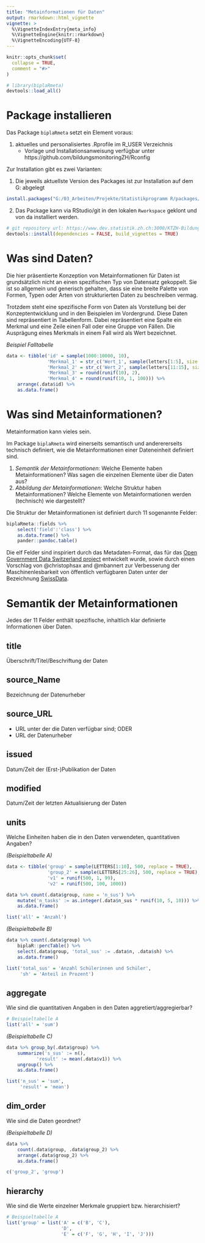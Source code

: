 ```yaml
---
title: "Metainformationen für Daten"
output: rmarkdown::html_vignette
vignette: >
  %\VignetteIndexEntry{meta_info}
  %\VignetteEngine{knitr::rmarkdown}
  %\VignetteEncoding{UTF-8}
---
```


```r
knitr::opts_chunk$set(
  collapse = TRUE,
  comment = "#>"
)
```

```r
# library(biplaRmeta)
devtools::load_all()
```

# Package installieren

Das Package `biplaRmeta` setzt ein Element voraus:

1. aktuelles und personalisiertes .Rprofile im R_USER Verzeichnis
    - Vorlage und Installationsanweisung verfügbar unter https://github.com/bildungsmonitoringZH/Rconfig

Zur Installation gibt es zwei Varianten:

1. Die jeweils aktuellste Version des Packages ist zur Installation auf dem G:\ abgelegt

```r
install.packages("G:/03_Arbeiten/Projekte/Statistikprogramm R/packages/biplaRmeta_1.0.zip", repos = NULL, type = "source")
```

2. Das Package kann via RStudio/git in den lokalen `Rworkspace` geklont und von da installiert werden.

```r
# git repository url: https://www.dev.statistik.zh.ch:3000/KTZH-Bildung/biplaRmeta.git
devtools::install(dependencies = FALSE, build_vignettes = TRUE)
```

# Was sind Daten?

Die hier präsentierte Konzeption von Metainformationen für Daten ist grundsätzlich nicht an einen spezifischen Typ von Datensatz gekoppelt. Sie ist so allgemein und generisch gehalten, dass sie eine breite Palette von Formen, Typen oder Arten von strukturierten Daten zu beschreiben vermag.

Trotzdem steht eine spezifische Form von Daten als Vorstellung bei der Konzeptentwicklung und in den Beispielen im Vordergrund. Diese Daten sind repräsentiert in Tabellenform. Dabei repräsentiert eine Spalte ein Merkmal und eine Zeile einen Fall oder eine Gruppe von Fällen. Die Ausprägung eines Merkmals in einem Fall wird als Wert bezeichnet.

*Beispiel Falltabelle*

```r
data <- tibble('id' = sample(1000:10000, 10),
               'Merkmal_1' = str_c('Wert_1', sample(letters[1:5], size = 10, replace = TRUE)), 
               'Merkmal_2' = str_c('Wert_2', sample(letters[11:15], size = 10, replace = TRUE)),
               'Merkmal_3' = round(runif(10), 2),
               'Merkmal_4' = round(runif(10, 1, 100))) %>%
    arrange(.data$id) %>%
    as.data.frame()
```



# Was sind Metainformationen?

Metainformation kann vieles sein. 

Im Package `biplaRmeta` wird einerseits semantisch und anderererseits technisch definiert, wie die Metainformationen einer Dateneinheit definiert sind.

1. *Semantik der Metainformationen*: Welche Elemente haben Metainformationen? Was sagen die einzelnen Elemente über die Daten aus?
2. *Abbildung der Metainformationen*: Welche Struktur haben Metainformationen? Welche Elemente von Metainformationen werden (technisch) wie dargestellt?

Die Struktur der Metainformationen ist definiert durch 11 sogenannte Felder:

```r
biplaRmeta::fields %>%
    select('field':'class') %>%
    as.data.frame() %>%
    pander::pandoc.table()
```

Die elf Felder sind inspiriert durch das Metadaten-Format, das für das [Open Government Data Switzerland project](https://handbook.opendata.swiss/library/ch-dcat-ap.html) entwickelt wurde, sowie durch einen Vorschlag von @christophsax and @mbannert zur Verbesserung der Maschinenlesbarkeit von öffentlich verfügbaren Daten unter der Bezeichnung [SwissData]([https://github.com/swissdata/demo]).

# Semantik der Metainformationen

Jedes der 11 Felder enthält spezifische, inhaltlich klar definierte Informationen über Daten.

## title

Überschrift/Titel/Beschriftung der Daten

## source_Name

Bezeichnung der Datenurheber

## source_URL

* URL unter der die Daten verfügbar sind; ODER
* URL der Datenurheber

## issued

Datum/Zeit der (Erst-)Publikation der Daten

## modified

Datum/Zeit der letzten Aktualisierung der Daten

## units

Welche Einheiten haben die in den Daten verwendeten, quantitativen Angaben?

*(Beispieltabelle A)*

```r
data <- tibble('group' = sample(LETTERS[1:10], 500, replace = TRUE),
               'group_2' = sample(LETTERS[25:26], 500, replace = TRUE),
               'v1' = runif(500, 1, 99),
               'v2' = runif(500, 100, 1000))

data %>% count(.data$group, name = 'n_sus') %>%
    mutate('n_tasks' := as.integer(.data$n_sus * runif(10, 5, 10))) %>%
    as.data.frame()
```


```r
list('all' = 'Anzahl')
```

*(Beispieltabelle B)*

```r
data %>% count(.data$group) %>%
    biplaR::percTable() %>%
    select(.data$group, 'total_sus' := .data$n, .data$sh) %>%
    as.data.frame()
```

```r
list('total_sus' = 'Anzahl Schülerinnen und Schüler',
     'sh' = 'Anteil in Prozent')
```

## aggregate

Wie sind die quantitativen Angaben in den Daten aggretiert/aggregierbar?

```r
# Beispieltabelle A
list('all' = 'sum')
```

*(Beispieltabelle C)*

```r
data %>% group_by(.data$group) %>%
    summarize('s_sus' := n(),
           'result' := mean(.data$v1)) %>%
    ungroup() %>%
    as.data.frame()
```

```r
list('n_sus' = 'sum',
     'result' = 'mean')
```

## dim_order

Wie sind die Daten geordnet?

*(Beispieltabelle D)*

```r
data %>%
    count(.data$group, .data$group_2) %>%
    arrange(.data$group_2) %>%
    as.data.frame()
```

```r
c('group_2', 'group')
```

## hierarchy

Wie sind die Werte einzelner Merkmale gruppiert bzw. hierarchisiert?

```r
# Beispieltabelle A
list('group' = list('A' = c('B', 'C'),
                    'D',
                    'E' = c('F', 'G', 'H', 'I', 'J')))
```

